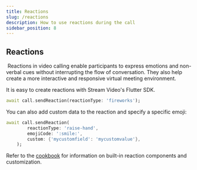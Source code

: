 ```yaml
---
title: Reactions
slug: /reactions
description: How to use reactions during the call
sidebar_position: 8
---
```


## Reactions
​
Reactions in video calling enable participants to express emotions and non-verbal cues without interrupting the flow of conversation. They also help create a more interactive and responsive virtual meeting environment.

It is easy to create reactions with Stream Video's Flutter SDK.

```dart
await call.sendReaction(reactionType: 'fireworks');
```

You can also add custom data to the reaction and specify a specific emoji:

```dart
await call.sendReaction(
        reactionType: 'raise-hand',
        emojiCode: ':smile:',
        custom: {'mycustomfield': 'mycustomvalue'},
    );
```

Refer to the [cookbook](https://getstream.io/video/docs/flutter/ui-cookbook/reactions/) for information on built-in reaction components and customization.